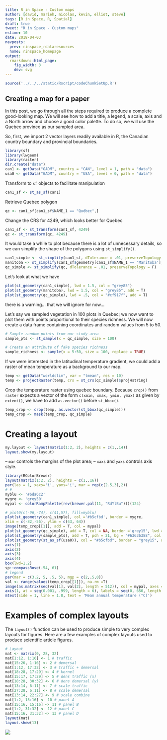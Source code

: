 ```yaml
---
title: R in Space - Custom maps
author: [david, marieh, nicolas, kevin, elliot, steve]
tags: [R in Space, R, Spatial]
draft: true
tweet: "R in Space - Custom maps"
estime: 10
date: 2018-04-03
navposts:
  prev: rinspace_rdataresources
  home: rinspace_homepage
output:
  rmarkdown::html_page:
    fig_width: 3
    dev: svg
---
```



```r
source('../../../static/Rscript/codeChunkSetUp.R')
```


## Creating a map for a paper

In this post, we go through all the steps required to produce a complete good-looking map. We will see how to add a title, a legend, a scale, axis and a North arrow and choose a good color palette. To do so, we will use the Quebec province as our sampled area.

So, first, we import 2 vector layers readily available in R, the Canadian country boundary and provincial boundaries.

```r
library(sf)
library(lwgeom)
library(raster)
dir.create("data")
can1 <- getData("GADM", country = "CAN", level = 1, path = "data")
usa0 <- getData("GADM", country = "USA", level = 0, path = "data")
```

Transform to `sf` objects to facilitate manipulation

```r
can1_sf <- st_as_sf(can1)
```

Retrieve Quebec polygon

```r
qc <- can1_sf[can1_sf$NAME_1 == "Québec",]
```


Change the CRS for 4249, which looks better for Quebec
```r
can1_sf <- st_transform(can1_sf, 4249)
qc <- st_transform(qc, 4249)
```

It would take a while to plot because there is a lot of unnecessary details, so we
can simplify the shape of the polygons using `st_simplify()`.

```r
can1_simple <- st_simplify(can1_sf, dTolerance = .01, preserveTopology = F) # We lose the provinces that are really simple with this
manitoba <- st_simplify(can1_sf$geometry[can1_sf$NAME_1 == 'Manitoba'], dTolerance = .00001, preserveTopology = F)
qc_simple <- st_simplify(qc, dTolerance = .01, preserveTopology = F)
```

Let's look at what we have

```r
plot(st_geometry(can1_simple), lwd = 1.5, col = "grey85")
plot(st_geometry(manitoba), lwd = 1.5, col = "grey85", add = T)
plot(st_geometry(qc_simple), lwd = .5, col = "#cf917f", add = T)
```
there is a warning... that we will ignore for now...

Let's say we sampled vegetation in 100 plots in Quebec; we now want to plot them with points proportional to their species richness. We will now create a data frame containing coordinates and random values from 5 to 50.

```r
# Sample random points from our study area
sample_pts <- st_sample(x = qc_simple, size = 100)

# Create an attribute of fake species richness
sample_richness <- sample(x = 5:50, size = 100, replace = TRUE)
```

If we were interested in the latitudinal temperature gradient, we could add a
raster of mean temperature as a background to our map.

```r
temp <- getData("worldclim", var = "tmean", res = 10)
temp <- projectRaster(temp, crs = st_crs(qc_simple)$proj4string)
```


Crop the temperature raster using quebec boundary. Because `crop()` from `raster`
expects a vector of the form `c(xmin, xmax, ymin, ymax)` as given by `extent()`,
we have to add `as.vector()` before `st_bbox()`.

```r
temp_crop <- crop(temp, as.vector(st_bbox(qc_simple)))
temp_crop <- mask(temp_crop, qc_simple)
```

# Creating a layout

```r
my.layout <- layout(matrix(1:2, 2), heights = c(1,.14))
layout.show(my.layout)
```

– `mar` controls the margins of the plot area;
– `xaxs` and `yaxs` controls axis style.

```r
library(RColorBrewer)
layout(matrix(1:2, 2), heights = c(1,.16))
par(las = 1, xaxs='i', yaxs='i', mar = rep(c(2.5,3),2))
# #
myblu <- '#6da6c2'
mygre <- 'grey50'
mypal <- colorRampPalette(rev(brewer.pal(11, "RdYlBu")))(124)

# plot0(c(-96,-74), c(41,57), fill=myblu)
plot(st_geometry(can1_simple), col ='#b5cfbd', border = mygre,
xlim = c(-82,-56), ylim = c(43, 64))
image(temp_crop[[1]], add = T, col = mypal)
plot(st_geometry(qc_simple), add = T, col = NA, border ='grey15', lwd =1.4)
plot(st_geometry(sample_pts), add = T, pch = 21, bg = "#63636388", col = "grey15", lwd = 1.4, cex = sample_richness/25)
plot(st_geometry(st_as_sf(usa0)), col = "#b5cfbd", border = "grey15", add = T)
axis(1)
axis(2)
axis(3)
axis(4)
box(lwd=1.2)
sp::compassRose(-54, 61)
# legend
par(mar = c(3.2, 5, .5, 5), mgp = c(2,.5,0))
val <- range(values(temp_crop[[1]]), na.rm =T)
image(as.matrix(seq(val[1], val[2], length = 512)), col = mypal, axes = F)
axis(1, at = seq(0.001, .999, length = 6), labels = seq(0, 650, length = 6))
mtext(side = 1, line = 1.8, text = 'Mean annual temperature (°C)')
```

# Examples of complex layouts

The `layout()` function can be used to produce simple to very complex layouts
for figures. Here are a few examples of complex layouts used to produce
scientific article figures.

```r
# Layout
mat <- matrix(0, 28, 32)
mat[1:12, 1:16] <- 1 # traffic
mat[15:26, 1:16] <- 2 # demersal
mat[1:12, 17:32] <- 3 # traffic + demersal
mat[18:28, 17:29] <- 4 # kernel
mat[15:17, 17:29] <- 5 # dens traffic (x)
mat[18:28, 30:32] <- 6 # dens demersal (y)
mat[13:14, 6:11] <- 7 # scale traffic
mat[27:28, 6:11] <- 8 # scale demersal
mat[13:14, 22:27] <- 9 # scale combine
mat[1:2, 15:16] <- 10 # panel A
mat[15:16, 15:16] <- 11 # panel B
mat[1:2, 31:32] <- 12 # panel C
mat[15:16, 31:32] <- 13 # panel D
layout(mat)
layout.show(13)
```

![](./layout1.png)

